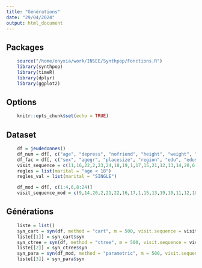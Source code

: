 ```yaml
---
title: "Générations"
date: "29/04/2024"
output: html_document
---
```


## Packages
```r
    source("/home/onyxia/work/INSEE/Synthpop/Fonctions.R")
    library(synthpop)
    library(timeR)
    library(dplyr)
    library(ggplot2)
```

## Options
```r
    knitr::opts_chunk$set(echo = TRUE)
```

## Dataset
```r
    df = jeudedonnes()
    df_num = df[, c("age", "depress", "nofriend", "height", "weight", "bmi")]
    df_fac = df[, c("sex", "agegr", "placesize", "region", "edu", "eduspec", "socprof", "marital", "ls", "trust", "trustfam", "trustneigh", "sport", "smoke", "alcsol", "wkabint", "englang")]
    visit_sequence = c(11,16,22,2,23,24,18,19,1,17,15,21,12,13,14,20,6,3,9,4,10,8,5,7)
    regles = list(marital = "age < 18")
    regles_val = list(marital = "SINGLE")

    df_mod = df[, c(1:4,6,8:24)]
    visit_sequence_mod = c(9,14,20,2,21,22,16,17,1,15,13,19,10,11,12,18,5,3,7,4,8,6)
```

## Générations
```r
    liste = list()
    syn_cart = syn(df, method = "cart", m = 500, visit.sequence = visit_sequence, rules = regles, rvalues = regles_val)
    liste[[1]] = syn_cart$syn
    syn_ctree = syn(df, method = "ctree", m = 500, visit.sequence = visit_sequence, rules = regles, rvalues = regles_val)
    liste[[2]] = syn_ctree$syn
    syn_para = syn(df_mod, method = "parametric", m = 500, visit.sequence = visit_sequence_mod, rules = regles, rvalues = regles_val)
    liste[[3]] = syn_para$syn
```